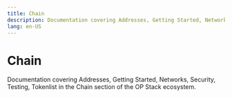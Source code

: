 ```yaml
---
title: Chain
description: Documentation covering Addresses, Getting Started, Networks, Security, Testing, Tokenlist in the Chain section of the OP Stack ecosystem.
lang: en-US
---
```



# Chain

Documentation covering Addresses, Getting Started, Networks, Security, Testing, Tokenlist in the Chain section of the OP Stack ecosystem.

<Cards>
  <Card title="Contract addresses" href="/stack/chain/addresses" />
  <Card title="Getting started developing for OP Mainnet" href="/stack/chain/getting-started" />
  <Card title="OP networks and public RPC endpoints" href="/stack/chain/networks" />
  <Card title="Security" href="/stack/chain/security" />
  <Card title="Testing" href="/stack/chain/testing" />
  <Card title="Bridged token addresses" href="/stack/chain/tokenlist" />
</Cards>